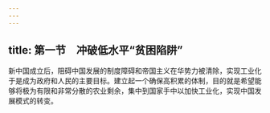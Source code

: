 ```yaml
---
---
---
```

title: 第一节　冲破低水平“贫困陷阱”
---




新中国成立后，阻碍中国发展的制度障碍和帝国主义在华势力被清除，实现工业化于是成为政府和人民的主要目标。建立起一个确保高积累的体制，目的就是希望能够将极为有限和非常分散的农业剩余，集中到国家手中以加快工业化，实现中国发展模式的转变。